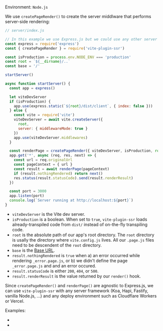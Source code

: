 
Environment: `Node.js`

We use `createPageRender()` to create the server middlware that performs server-side rendering:

```js
// server/index.js

// In this example we use Express.js but we could use any other server framework.
const express = require('express')
const { createPageRender } = require('vite-plugin-ssr')

const isProduction = process.env.NODE_ENV === 'production'
const root = `${__dirname}/..`
const base = '/'

startServer()

async function startServer() {
  const app = express()

  let viteDevServer
  if (isProduction) {
    app.use(express.static(`${root}/dist/client`, { index: false }))
  } else {
    const vite = require('vite')
    viteDevServer = await vite.createServer({
      root,
      server: { middlewareMode: true }
    })
    app.use(viteDevServer.middlewares)
  }

  const renderPage = createPageRender({ viteDevServer, isProduction, root, base })
  app.get('*', async (req, res, next) => {
    const url = req.originalUrl
    const pageContext = { url }
    const result = await renderPage(pageContext)
    if (result.nothingRendered) return next()
    res.status(result.statusCode).send(result.renderResult)
  })

  const port = 3000
  app.listen(port)
  console.log(`Server running at http://localhost:${port}`)
}
```

- `viteDevServer` is the Vite dev server.
- `isProduction` is a boolean. When set to `true`, `vite-plugin-ssr` loads already-transpiled code from `dist/` instead of on-the-fly transpiling code.
- `root` is the absolute path of our app's root directory. The `root` directory is usally the directory where `vite.config.js` lives. All our `.page.js` files need to be descendent of the `root` directory.
- `base` is the [Base URL](/base-url).
- `result.nothingRendered` is `true` when a) an error occurred while rendering `_error.page.js`, or b) we didn't define the page `_error.page.js` and and an error occured.
- `result.statusCode` is either `200`, `404`, or `500`.
- `result.renderResult` is the value returned by our `render()` hook.

Since `createPageRender()` and `renderPage()` are agnostic to Express.js, we can use `vite-plugin-ssr` with any server framework (Koa, Hapi, Fastify, vanilla Node.js, ...) and any deploy environment such as Cloudflare Workers or Vercel.

Examples:
 - <RepoLink text='JavaScript' path='/boilerplates/boilerplate-vue/server/index.js' />
 - <RepoLink text='TypeScript' path='/boilerplates/boilerplate-vue-ts/server/index.ts' />
